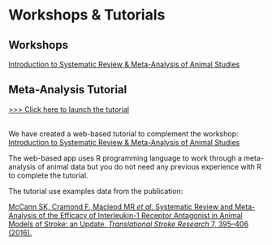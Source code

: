 # Workshops & Tutorials {#workshops}


## Workshops
<a href="https://www.bihealth.org/en/translation/innovation-enabler/quest-center/mission-approaches/education-and-training/how-to-conduct-a-preclinical-animal-systematic-review-and-meta-analysis" target="_blank" rel="noopener noreferrer">
Introduction to Systematic Review & Meta-Analysis of Animal Studies 
</a>


## Meta-Analysis Tutorial

[>>> Click here to launch the tutorial](https://s-quest.bihealth.org/CAMARADES_MA/){target="_blank"}

<br>
We have created a web-based tutorial to complement the workshop: <a href="https://www.bihealth.org/en/translation/innovation-enabler/quest-center/mission-approaches/education-and-training/how-to-conduct-a-preclinical-animal-systematic-review-and-meta-analysis" target="_blank" rel="noopener noreferrer">
Introduction to Systematic Review & Meta-Analysis of Animal Studies 
</a>

The web-based app uses R programming language to work through a meta-analysis of animal data but you do not need any previous experience with R to complete the tutorial.
<br>

The tutorial use examples data from the publication:

<p><a href="https://doi.org/10.1007/s12975-016-0489-z" target="_blank" rel="noopener noreferrer">

  McCann SK, Cramond F, Macleod MR *et al*. Systematic Review and 
  Meta-Analysis of the Efficacy of Interleukin-1 Receptor Antagonist in 
  Animal Models of Stroke: an Update. *Translational Stroke Research* 7, 395–406 (2016).

</a></p>